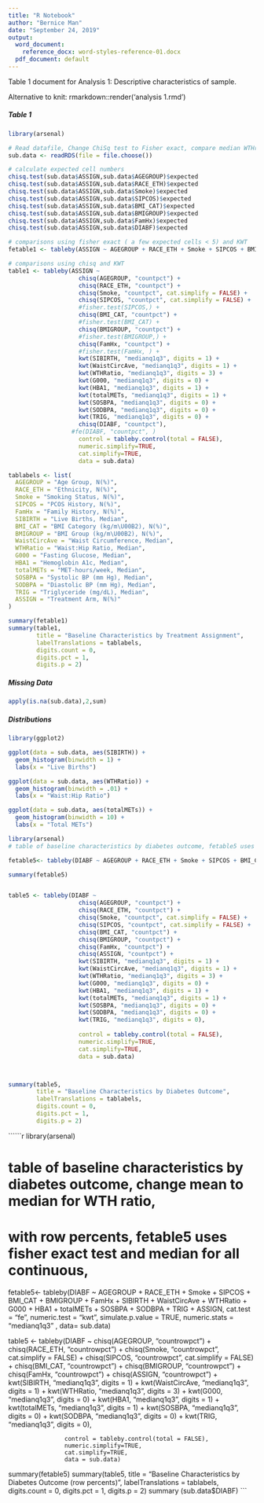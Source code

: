 ```yaml
---
title: "R Notebook"
author: "Bernice Man"
date: "September 24, 2019"
output:
  word_document:
    reference_docx: word-styles-reference-01.docx
  pdf_document: default
---
```


Table 1 document for Analysis 1: Descriptive characteristics of sample. 

Alternative to knit: rmarkdown::render('analysis 1.rmd')

##### Table 1

```r
library(arsenal)

# Read datafile, Change ChiSq test to Fisher exact, compare median WTHratio instead of mean, change to row percent
sub.data <- readRDS(file = file.choose())

# calculate expected cell numbers
chisq.test(sub.data$ASSIGN,sub.data$AGEGROUP)$expected
chisq.test(sub.data$ASSIGN,sub.data$RACE_ETH)$expected
chisq.test(sub.data$ASSIGN,sub.data$Smoke)$expected
chisq.test(sub.data$ASSIGN,sub.data$SIPCOS)$expected
chisq.test(sub.data$ASSIGN,sub.data$BMI_CAT)$expected
chisq.test(sub.data$ASSIGN,sub.data$BMIGROUP)$expected
chisq.test(sub.data$ASSIGN,sub.data$FamHx)$expected
chisq.test(sub.data$ASSIGN,sub.data$DIABF)$expected

# comparisons using fisher exact ( a few expected cells < 5) and KWT
fetable1 <- tableby(ASSIGN ~ AGEGROUP + RACE_ETH + Smoke + SIPCOS + BMI_CAT + BMIGROUP + FamHx + SIBIRTH + WaistCircAve + WTHRatio + G000 + HBA1 + totalMETs + SOSBPA + SODBPA + TRIG + DIABF, cat.test = "fe", numeric.test = "kwt", simulate.p.value = TRUE, numeric.stats = "medianq1q3" , data= sub.data)

# comparisons using chisq and KWT
table1 <- tableby(ASSIGN ~ 
                    chisq(AGEGROUP, "countpct") +
                    chisq(RACE_ETH, "countpct") +
                    chisq(Smoke, "countpct", cat.simplify = FALSE) +
                    chisq(SIPCOS, "countpct", cat.simplify = FALSE) +
                    #fisher.test(SIPCOS,) +
                    chisq(BMI_CAT, "countpct") + 
                    #fisher.test(BMI_CAT) + 
                    chisq(BMIGROUP, "countpct") +
                    #fisher.test(BMIGROUP,) +
                    chisq(FamHx, "countpct") +
                    #fisher.test(FamHx, ) + 
                    kwt(SIBIRTH, "medianq1q3", digits = 1) + 
                    kwt(WaistCircAve, "medianq1q3", digits = 1) +
                    kwt(WTHRatio, "medianq1q3", digits = 3) +
                    kwt(G000, "medianq1q3", digits = 0) + 
                    kwt(HBA1, "medianq1q3", digits = 1) + 
                    kwt(totalMETs, "medianq1q3", digits = 1) +
                    kwt(SOSBPA, "medianq1q3", digits = 0) +
                    kwt(SODBPA, "medianq1q3", digits = 0) +
                    kwt(TRIG, "medianq1q3", digits = 0) +
                    chisq(DIABF, "countpct"),
                  #fe(DIABF, "countpct", )
                    control = tableby.control(total = FALSE),
                    numeric.simplify=TRUE,
                    cat.simplify=TRUE,
                    data = sub.data)

tablabels <- list(
  AGEGROUP = "Age Group, N(%)",
  RACE_ETH = "Ethnicity, N(%)",
  Smoke = "Smoking Status, N(%)",
  SIPCOS = "PCOS History, N(%)",
  FamHx = "Family History, N(%)",
  SIBIRTH = "Live Births, Median",
  BMI_CAT = "BMI Category (kg/m\U00B2), N(%)",
  BMIGROUP = "BMI Group (kg/m\U00B2), N(%)",
  WaistCircAve = "Waist Circumference, Median",
  WTHRatio = "Waist:Hip Ratio, Median",
  G000 = "Fasting Glucose, Median",
  HBA1 = "Hemoglobin A1c, Median",
  totalMETs = "MET-hours/week, Median",
  SOSBPA = "Systolic BP (mm Hg), Median",
  SODBPA = "Diastolic BP (mm Hg), Median",
  TRIG = "Triglyceride (mg/dL), Median",
  ASSIGN = "Treatment Arm, N(%)"
)

summary(fetable1)
summary(table1, 
        title = "Baseline Characteristics by Treatment Assignment",
        labelTranslations = tablabels,
        digits.count = 0,
        digits.pct = 1,
        digits.p = 2)
```

##### Missing Data

```r
apply(is.na(sub.data),2,sum)
```

##### Distributions

```r
library(ggplot2)

ggplot(data = sub.data, aes(SIBIRTH)) +
  geom_histogram(binwidth = 1) +
  labs(x = "Live Births")

ggplot(data = sub.data, aes(WTHRatio)) +
  geom_histogram(binwidth = .01) +
  labs(x = "Waist:Hip Ratio")

ggplot(data = sub.data, aes(totalMETs)) +
  geom_histogram(binwidth = 10) +
  labs(x = "Total METs")
```

```r

library(arsenal)
# table of baseline characteristics by diabetes outcome, fetable5 uses fisher exact test and median for all continuous, 

fetable5<- tableby(DIABF ~ AGEGROUP + RACE_ETH + Smoke + SIPCOS + BMI_CAT + BMIGROUP + FamHx + SIBIRTH + WaistCircAve + WTHRatio + G000 + HBA1 + totalMETs + SOSBPA + SODBPA + TRIG + ASSIGN, cat.test = "fe", numeric.test = "kwt", simulate.p.value = TRUE, numeric.stats = "medianq1q3" , data= sub.data)

summary(fetable5)


table5 <- tableby(DIABF ~ 
                    chisq(AGEGROUP, "countpct") +
                    chisq(RACE_ETH, "countpct") +
                    chisq(Smoke, "countpct", cat.simplify = FALSE) +
                    chisq(SIPCOS, "countpct", cat.simplify = FALSE) +
                    chisq(BMI_CAT, "countpct") + 
                    chisq(BMIGROUP, "countpct") +
                    chisq(FamHx, "countpct") +
                    chisq(ASSIGN, "countpct") +
                    kwt(SIBIRTH, "medianq1q3", digits = 1) + 
                    kwt(WaistCircAve, "medianq1q3", digits = 1) +
                    kwt(WTHRatio, "medianq1q3", digits = 3) +
                    kwt(G000, "medianq1q3", digits = 0) + 
                    kwt(HBA1, "medianq1q3", digits = 1) + 
                    kwt(totalMETs, "medianq1q3", digits = 1) +
                    kwt(SOSBPA, "medianq1q3", digits = 0) +
                    kwt(SODBPA, "medianq1q3", digits = 0) +
                    kwt(TRIG, "medianq1q3", digits = 0),
                    
                    control = tableby.control(total = FALSE),
                    numeric.simplify=TRUE,
                    cat.simplify=TRUE,
                    data = sub.data)



summary(table5, 
        title = "Baseline Characteristics by Diabetes Outcome",
        labelTranslations = tablabels,
        digits.count = 0,
        digits.pct = 1,
        digits.p = 2)

```

``````r

library(arsenal)

# table of baseline characteristics by diabetes outcome, change mean to median for WTH ratio, 
# with row percents, fetable5 uses fisher exact test and median for all continuous, 

fetable5<- tableby(DIABF ~ AGEGROUP + RACE_ETH + Smoke + SIPCOS + BMI_CAT + BMIGROUP + FamHx + SIBIRTH + WaistCircAve + WTHRatio + G000 + HBA1 + totalMETs + SOSBPA + SODBPA + TRIG + ASSIGN, cat.test = "fe", numeric.test = "kwt", simulate.p.value = TRUE, numeric.stats = "medianq1q3" , data= sub.data)

table5 <- tableby(DIABF ~ 
                    chisq(AGEGROUP, "countrowpct") +
                    chisq(RACE_ETH, "countrowpct") +
                    chisq(Smoke, "countrowpct", cat.simplify = FALSE) +
                    chisq(SIPCOS, "countrowpct", cat.simplify = FALSE) +
                    chisq(BMI_CAT, "countrowpct") + 
                    chisq(BMIGROUP, "countrowpct") +
                    chisq(FamHx, "countrowpct") +
                    chisq(ASSIGN, "countrowpct") +
                    kwt(SIBIRTH, "medianq1q3", digits = 1) + 
                    kwt(WaistCircAve, "medianq1q3", digits = 1) +
                    kwt(WTHRatio, "medianq1q3", digits = 3) +
                    kwt(G000, "medianq1q3", digits = 0) + 
                    kwt(HBA1, "medianq1q3", digits = 1) + 
                    kwt(totalMETs, "medianq1q3", digits = 1) +
                    kwt(SOSBPA, "medianq1q3", digits = 0) +
                    kwt(SODBPA, "medianq1q3", digits = 0) +
                    kwt(TRIG, "medianq1q3", digits = 0),
                    
                    control = tableby.control(total = FALSE),
                    numeric.simplify=TRUE,
                    cat.simplify=TRUE,
                    data = sub.data)

summary(fetable5)
summary(table5, 
        title = "Baseline Characteristics by Diabetes Outcome (row percents)",
        labelTranslations = tablabels,
        digits.count = 0,
        digits.pct = 1,
        digits.p = 2)
summary (sub.data$DIABF)
```

